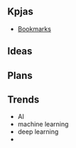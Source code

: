 == Kpjas ==

* [[file://home/kpjas/down/mybookmarks.html|Bookmarks]]


== Ideas ==



== Plans ==


== Trends ==
* AI
* machine learning
* deep learning
* 
